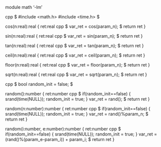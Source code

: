 module math '-lm'

cpp $
    #include <math.h>
    #include <time.h>
$

cos(n:real):real {
    ret:real
    cpp $
        var_ret = cos(param_n);
    $
    return ret
}

sin(n:real):real {
    ret:real
    cpp $
        var_ret = sin(param_n);
    $
    return ret
}

tan(n:real):real {
    ret:real
    cpp $
        var_ret = tan(param_n);
    $
    return ret
}

ceil(n:real):real {
    ret:real
    cpp $
        var_ret = ceil(param_n);
    $
    return ret
}

floor(n:real):real {
    ret:real
    cpp $
        var_ret = floor(param_n);
    $
    return ret
}

sqrt(n:real):real {
    ret:real
    cpp $
        var_ret = sqrt(param_n);
    $
    return ret
}

cpp $
    bool random_init = false;
$

random():number {
    ret:number
    cpp $
        if(random_init==false) {
            srand(time(NULL));
            random_init = true;
        }
        var_ret = rand();
    $
    return ret
}

random(n:number):number {
    ret:number
    cpp $
        if(random_init==false) {
            srand(time(NULL));
            random_init = true;
        }
        var_ret = rand()%param_n;
    $
    return ret
}

random(i:number, e:number):number {
    ret:number
    cpp $
        if(random_init==false) {
            srand(time(NULL));
            random_init = true;
        }
        var_ret = (rand()%(param_e-param_i)) + param_i;
    $
    return ret
}